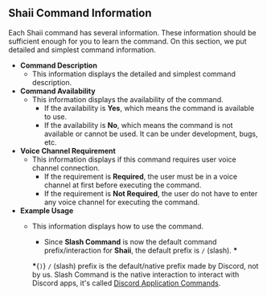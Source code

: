 ## Shaii Command Information
Each Shaii command has several information. These information should be sufficient enough for you to learn the command. On this section, we put detailed and simplest command information.

- **Command Description**
  - This information displays the detailed and simplest command description.
- **Command Availability**
  - This information displays the availability of the command.
      - If the availability is **Yes**, which means the command is available to use.
      - If the availability is **No**, which means the command is not available or cannot be used. It can be under development, bugs, etc.
- **Voice Channel Requirement**
  - This information displays if this command requires user voice channel connection.
    - If the requirement is **Required**, the user must be in a voice channel at first before executing the command.
    - If the requirement is **Not Required**, the user do not have to enter any voice channel for executing the command.
- **Example Usage**
  - This information displays how to use the command.
    - Since **Slash Command** is now the default command prefix/interaction for **Shaii**, the default prefix is `/` (slash). **\***
    
    **\***{`)`} `/` (slash) prefix is the default/native prefix made by Discord, not by us. Slash Command is the native interaction to interact with Discord apps, it's called [Discord Application Commands](https://discord.com/developers/docs/interactions/application-commands).
